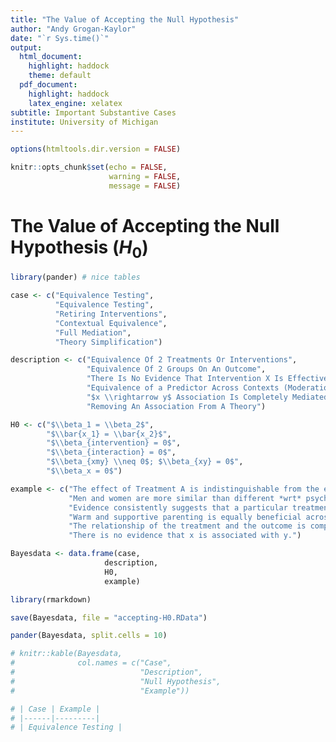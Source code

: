---
title: "The Value of Accepting the Null Hypothesis"
author: "Andy Grogan-Kaylor"
date: "`r Sys.time()`"
output:
  html_document:
    highlight: haddock
    theme: default
  pdf_document: 
    highlight: haddock
    latex_engine: xelatex
subtitle: Important Substantive Cases
institute: University of Michigan
---

```{r setup, include=FALSE}

options(htmltools.dir.version = FALSE)

knitr::opts_chunk$set(echo = FALSE,
                      warning = FALSE,
                      message = FALSE)

```

# The Value of Accepting the Null Hypothesis ($H_0$)

```{r}

library(pander) # nice tables

case <- c("Equivalence Testing",
          "Equivalence Testing",
          "Retiring Interventions",
          "Contextual Equivalence",
          "Full Mediation",
          "Theory Simplification")

description <- c("Equivalence Of 2 Treatments Or Interventions",
                 "Equivalence Of 2 Groups On An Outcome",
                 "There Is No Evidence That Intervention X Is Effective",
                 "Equivalence of a Predictor Across Contexts (Moderation)",
                 "$x \\rightarrow y$ Association Is Completely Mediated; No Direct Effect",
                 "Removing An Association From A Theory")

H0 <- c("$\\beta_1 = \\beta_2$",
        "$\\bar{x_1} = \\bar{x_2}$",
        "$\\beta_{intervention} = 0$",
        "$\\beta_{interaction} = 0$",
        "$\\beta_{xmy} \\neq 0$; $\\beta_{xy} = 0$",
        "$\\beta_x = 0$")

example <- c("The effect of Treatment A is indistinguishable from the effect of Treatment B (especially important if one treatment is much more expensive, or time consuming than another).",
             "Men and women are more similar than different *wrt* psychological processes (Hyde).", 
             "Evidence consistently suggests that a particular treatment has near zero effect.",
             "Warm and supportive parenting is equally beneficial across different contexts or countries.",
             "The relationship of the treatment and the outcome is completely mediated by mechanism *m*.",
             "There is no evidence that x is associated with y.")

Bayesdata <- data.frame(case, 
                     description,
                     H0,
                     example)

library(rmarkdown)

save(Bayesdata, file = "accepting-H0.RData")

pander(Bayesdata, split.cells = 10)

# knitr::kable(Bayesdata,
#              col.names = c("Case", 
#                            "Description",
#                            "Null Hypothesis",
#                            "Example"))

```

```{r, echo=FALSE, eval=FALSE}

# | Case | Example |
# |------|---------|
# | Equivalence Testing |

```







